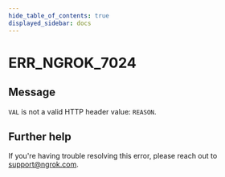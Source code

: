 ```yaml
---
hide_table_of_contents: true
displayed_sidebar: docs
---
```



# ERR_NGROK_7024

## Message

`VAL` is not a valid HTTP header value: `REASON`.

<ErrorDetails error="err_ngrok_7024" />

## Further help

If you're having trouble resolving this error, please reach out to [support@ngrok.com](mailto:support@ngrok.com?subject=Help%20with%20ERR_NGROK_7024).
